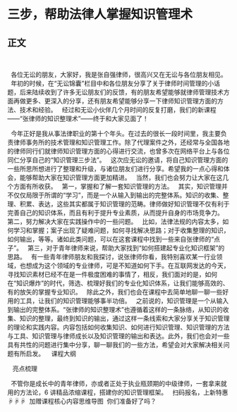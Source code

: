 # 三步，帮助法律人掌握知识管理术
## 正文
 

 
各位无讼的朋友，大家好，我是张自强律师，很高兴又在无讼与各位朋友相见。
 
年初的时候，在“无讼锦囊”栏目中和各位朋友分享了关于律师时间管理的小话题，后来陆续收到了许多无讼朋友们的反馈，有的朋友希望能够就律师管理技术方面再做更多、更深入的分享，还有朋友希望能够分享一下律师知识管理方面的方法、技术和经验。
 
经过和无讼小伙伴几个月时间的反复打磨，我们的新课程——“张律师的知识整理术”——终于和大家见面了！
 

 
今年正好是我从事法律职业的第十个年头。在过去的很长一段时间里，我主要负责律师事务所的技术管理和知识管理工作。除了代理案件之外，还经常与全国各地的律师同行们就律师知识管理方面的心得进行交流，也曾多次在网络平台上与各位同仁分享自己的“知识管理三步法”。
 
这次应无讼的邀请，将自己知识管理方面的一些所思所想进行了整理和升级，与诸位朋友们进行分享。希望我的一点心得和体会，能够帮助大家在知识管理方面更加精进。
 
当然，我们也会努力让大家在这几个方面有所收获。
 
第一，掌握和了解一套知识管理的方法。
 
其实，知识管理并不仅仅局限于所谓的“学习”，而是一个从输入到输出的完整体系。知识的收集、整理、积累、表达，这些其实都属于知识管理的范畴。律师做好知识管理不仅有利于完善自己的知识体系，而且有利于提升专业素质，从而提升自身的市场竞争力。
 
第二，努力解决大家在实践操作中的一些问题。
 
比如，法律法规的内容太多，如何学习和掌握；案子出现了疑难问题，如何寻找解决思路；对于收集整理的知识，如何输出，等等。诸如此类问题，可以在这套课程中找到一些来自张律师的“点子”。
 
第三，对于青年律师来说，帮助大家找到“如何搭建起专业化知识框架”的思路。
 
有一些青年律师朋友和我探讨，说张律师你看，我特别喜欢某一行业领域，也想成为这个领域的专业律师，可是不知道如何下手。在互联网发达的今天，寻找知识素材已经不在是一件极度困难的事情了，相反，我们面对的是，如何在“知识爆炸”的时代，筛选、梳理好我们的专业化知识体系，让我们能够高效的、有的放矢的掌握专业知识。
 
除此之外，我们也会在课程中去简单地聊一聊一些好用的工具，让我们的知识管理能够事半功倍。
 
之前说的，知识管理是一个从输入到输出的完整体系。“张律师的知识整理术”也遵循着这样的一条脉络，从知识的收集、知识的整理，最终到知识的输出，通过这样一条线索和大家分享关于知识管理的理论和实践内容。内容包括如何收集知识、如何进行知识管理、知识管理的方法与工具、知识管理与律师成长以及知识管理的输出和表达。此外，我们也会对一些具有共性的问题进行集中分享，聊一聊我们的一些方法，希望会对大家解决相关问题有所启发。
 
 课程大纲 
 

 
 亮点梳理 
 

 
不管你是成长中的青年律师，亦或者正处于执业瓶颈期的中级律师，一套拿来就用的方法论，6 讲精品浓缩课程，搭建你的知识管理框架。
 
扫码报名，上新特惠☟☟☟
 加赠课程核心内容思维导图 
你们准备好了吗？
 

